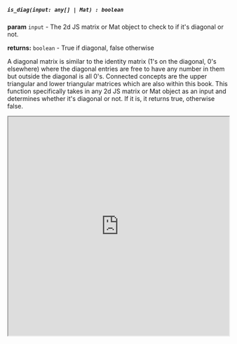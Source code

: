 

##### `is_diag(input: any[] | Mat) : boolean`

**param** `input` - The 2d JS matrix or Mat object to check to if it's diagonal or not. 

**returns:** `boolean` - True if diagonal, false otherwise

A diagonal matrix is similar to the identity matrix (1's on the diagonal, 0's elsewhere) where the diagonal entries are free to have any number in them but outside the diagonal is all 0's. Connected concepts are the upper triangular and lower triangular matrices which are also within this book. This function specifically takes in any 2d JS matrix or Mat object as an input and determines whether it's diagonal or not. If it is, it returns true, otherwise false.



<iframe src="https://hlab.app/s/docs/hbook_is_diag"
    width="100%"
    height="500px">
</iframe>